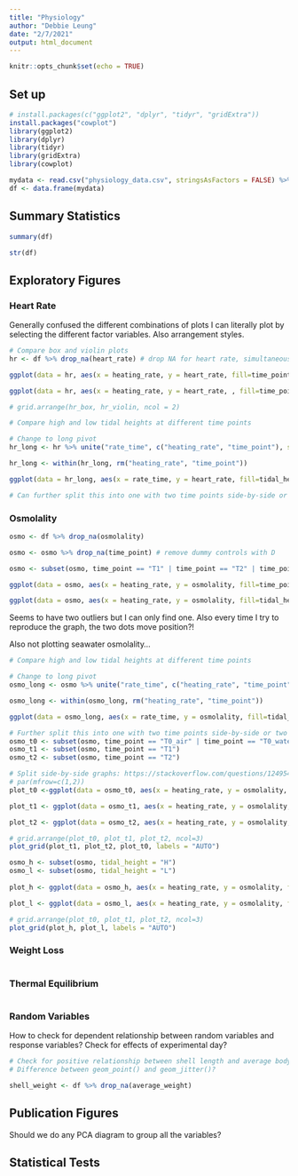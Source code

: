 ```yaml
---
title: "Physiology"
author: "Debbie Leung"
date: "2/7/2021"
output: html_document
---
```


```r
knitr::opts_chunk$set(echo = TRUE)
```

## Set up
```r
# install.packages(c("ggplot2", "dplyr", "tidyr", "gridExtra"))
install.packages("cowplot")
library(ggplot2)
library(dplyr)
library(tidyr)
library(gridExtra)
library(cowplot)
```

```r
mydata <- read.csv("physiology_data.csv", stringsAsFactors = FALSE) %>% na_if("")
df <- data.frame(mydata)
```

## Summary Statistics

```r
summary(df)
```
```r
str(df)
```

## Exploratory Figures

### Heart Rate
Generally confused the different combinations of plots I can literally plot by selecting the different factor variables. Also arrangement styles.
```r
# Compare box and violin plots
hr <- df %>% drop_na(heart_rate) # drop NA for heart rate, simultaneously filtering for H and L only

ggplot(data = hr, aes(x = heating_rate, y = heart_rate, fill=time_point)) + stat_boxplot(geom = "errorbar") + geom_boxplot() + geom_jitter() + ggtitle("Boxplot of Heart Rate by Heating Rate") 

ggplot(data = hr, aes(x = heating_rate, y = heart_rate, , fill=time_point)) + geom_violin() + geom_jitter() + ggtitle("Violin Plot of Heart Rate by Heating Rate")

# grid.arrange(hr_box, hr_violin, ncol = 2)
```

```r
# Compare high and low tidal heights at different time points

# Change to long pivot
hr_long <- hr %>% unite("rate_time", c("heating_rate", "time_point"), sep = "_", remove = FALSE)

hr_long <- within(hr_long, rm("heating_rate", "time_point"))

ggplot(data = hr_long, aes(x = rate_time, y = heart_rate, fill=tidal_height)) + stat_boxplot(geom = "errorbar") + geom_boxplot() + geom_jitter() + ggtitle("Boxplot of shore heights against warming rate at different time points") + theme(axis.text.x = element_text(angle=45, hjust=1)) + labs(x = "heating rate at different time points")

# Can further split this into one with two time points side-by-side or two shore heights at different time points

```

### Osmolality

```r
osmo <- df %>% drop_na(osmolality)

osmo <- osmo %>% drop_na(time_point) # remove dummy controls with D

osmo <- subset(osmo, time_point == "T1" | time_point == "T2" | time_point == "T0_air" | time_point == "T0_water") # remove controls with T1_F/M/S or T2_F/M/S

ggplot(data = osmo, aes(x = heating_rate, y = osmolality, fill=time_point)) + stat_boxplot(geom = "errorbar") + geom_boxplot() + geom_jitter() + ggtitle("Boxplot of Osmolality by Heating Rate")

ggplot(data = osmo, aes(x = heating_rate, y = osmolality, fill=tidal_height)) + stat_boxplot(geom = "errorbar") + geom_boxplot() + geom_jitter() + ggtitle("Boxplot of Osmolality by Heating Rate")
```
Seems to have two outliers but I can only find one. Also every time I try to reproduce the graph, the two dots move position?!

Also not plotting seawater osmolality...

```r
# Compare high and low tidal heights at different time points

# Change to long pivot
osmo_long <- osmo %>% unite("rate_time", c("heating_rate", "time_point"), sep = "_", remove = FALSE)

osmo_long <- within(osmo_long, rm("heating_rate", "time_point"))

ggplot(data = osmo_long, aes(x = rate_time, y = osmolality, fill=tidal_height)) + stat_boxplot(geom = "errorbar") + geom_boxplot() + geom_jitter() + ggtitle("Boxplot of shore heights against warming rate at different time points") + theme(axis.text.x = element_text(angle=45, hjust=1)) + labs(x = "heating rate at different time points")

```
```r
# Further split this into one with two time points side-by-side or two shore heights at different time points
osmo_t0 <- subset(osmo, time_point == "T0_air" | time_point == "T0_water")
osmo_t1 <- subset(osmo, time_point == "T1")
osmo_t2 <- subset(osmo, time_point == "T2")

# Split side-by-side graphs: https://stackoverflow.com/questions/1249548/side-by-side-plots-with-ggplot2
# par(mfrow=c(1,2))  
plot_t0 <-ggplot(data = osmo_t0, aes(x = heating_rate, y = osmolality, fill=tidal_height)) + stat_boxplot(geom = "errorbar") + geom_boxplot() + geom_jitter() + theme(axis.text.x = element_text(angle=45, hjust=1)) + labs(x = "heating rate at T0")

plot_t1 <- ggplot(data = osmo_t1, aes(x = heating_rate, y = osmolality, fill=tidal_height)) + stat_boxplot(geom = "errorbar") + geom_boxplot() + geom_jitter() + theme(axis.text.x = element_text(angle=45, hjust=1)) + labs(x = "heating rate at T1")

plot_t2 <- ggplot(data = osmo_t2, aes(x = heating_rate, y = osmolality, fill=tidal_height)) + stat_boxplot(geom = "errorbar") + geom_boxplot() + geom_jitter() + theme(axis.text.x = element_text(angle=45, hjust=1)) + labs(x = "heating rate at T2")

# grid.arrange(plot_t0, plot_t1, plot_t2, ncol=3)
plot_grid(plot_t1, plot_t2, plot_t0, labels = "AUTO")

```
```r
osmo_h <- subset(osmo, tidal_height = "H")
osmo_l <- subset(osmo, tidal_height = "L")
  
plot_h <- ggplot(data = osmo_h, aes(x = heating_rate, y = osmolality, fill=time_point)) + stat_boxplot(geom = "errorbar") + geom_boxplot() + geom_jitter() + theme(axis.text.x = element_text(angle=45, hjust=1)) + labs(x = "heating rate of high tide")

plot_l <- ggplot(data = osmo_l, aes(x = heating_rate, y = osmolality, fill=time_point)) + stat_boxplot(geom = "errorbar") + geom_boxplot() + geom_jitter() + theme(axis.text.x = element_text(angle=45, hjust=1)) + labs(x = "heating rate of low tide")

# grid.arrange(plot_t0, plot_t1, plot_t2, ncol=3)
plot_grid(plot_h, plot_l, labels = "AUTO")  

```

### Weight Loss

```r

```


### Thermal Equilibrium

```r

```


### Random Variables
How to check for dependent relationship between random variables and response variables?
Check for effects of experimental day?

```r
# Check for positive relationship between shell length and average body weight
# Difference between geom_point() and geom_jitter()?

shell_weight <- df %>% drop_na(average_weight)
```


## Publication Figures

Should we do any PCA diagram to group all the variables?

## Statistical Tests
